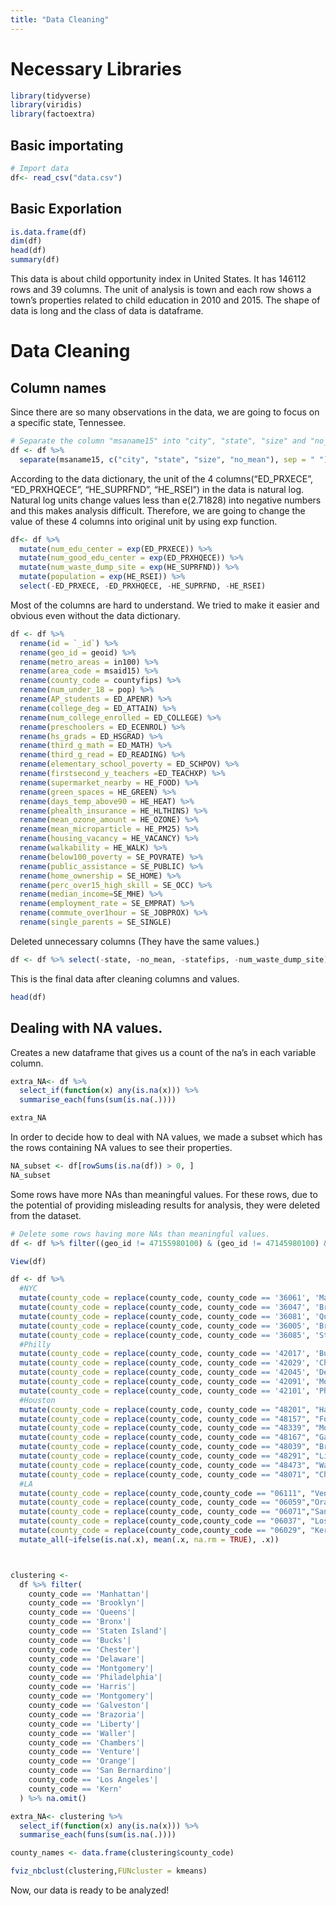 ```yaml
---
title: "Data Cleaning"
---
```


# Necessary Libraries
```r
library(tidyverse)
library(viridis)
library(factoextra)
```

## Basic importating
```r
# Import data
df<- read_csv("data.csv")
```

## Basic Exporlation
```r
is.data.frame(df)
dim(df)
head(df)
summary(df)
```

This data is about child opportunity index in United States. It has 146112 rows and 39 columns. The unit of analysis is town and each row shows a town's properties related to child education in 2010 and 2015. The shape of data is long and the class of data is dataframe.

# Data Cleaning

## Column names

Since there are so many observations in the data, we are going to focus on a specific state, Tennessee.

```r
# Separate the column "msaname15" into "city", "state", "size" and "no_mean"
df <- df %>% 
  separate(msaname15, c("city", "state", "size", "no_mean"), sep = " ")
```

According to the data dictionary, the unit of the 4 columns("ED_PRXECE", "ED_PRXHQECE", "HE_SUPRFND", "HE_RSEI") in the data is natural log. Natural log units change values less than e(2.71828) into negative numbers and this makes analysis difficult. Therefore, we are going to change the value of these 4 columns into original unit by using exp function.

```r
df<- df %>% 
  mutate(num_edu_center = exp(ED_PRXECE)) %>%
  mutate(num_good_edu_center = exp(ED_PRXHQECE)) %>%
  mutate(num_waste_dump_site = exp(HE_SUPRFND)) %>%
  mutate(population = exp(HE_RSEI)) %>%
  select(-ED_PRXECE, -ED_PRXHQECE, -HE_SUPRFND, -HE_RSEI)
```

Most of the columns are hard to understand. We tried to make it easier and obvious even without the data dictionary.

```r
df <- df %>% 
  rename(id = `_id`) %>% 
  rename(geo_id = geoid) %>% 
  rename(metro_areas = in100) %>%
  rename(area_code = msaid15) %>% 
  rename(county_code = countyfips) %>%
  rename(num_under_18 = pop) %>% 
  rename(AP_students = ED_APENR) %>%
  rename(college_deg = ED_ATTAIN) %>%
  rename(num_college_enrolled = ED_COLLEGE) %>%
  rename(preschoolers = ED_ECENROL) %>%
  rename(hs_grads = ED_HSGRAD) %>%
  rename(third_g_math = ED_MATH) %>%
  rename(third_g_read = ED_READING) %>%
  rename(elementary_school_poverty = ED_SCHPOV) %>% 
  rename(firstsecond_y_teachers =ED_TEACHXP) %>% 
  rename(supermarket_nearby = HE_FOOD) %>% 
  rename(green_spaces = HE_GREEN) %>%
  rename(days_temp_above90 = HE_HEAT) %>%
  rename(phealth_insurance = HE_HLTHINS) %>%
  rename(mean_ozone_amount = HE_OZONE) %>%
  rename(mean_microparticle = HE_PM25) %>%
  rename(housing_vacancy = HE_VACANCY) %>%
  rename(walkability = HE_WALK) %>% 
  rename(below100_poverty = SE_POVRATE) %>%
  rename(public_assistance = SE_PUBLIC) %>%
  rename(home_ownership = SE_HOME) %>%
  rename(perc_over15_high_skill = SE_OCC) %>%
  rename(median_income=SE_MHE) %>%
  rename(employment_rate = SE_EMPRAT) %>%
  rename(commute_over1hour = SE_JOBPROX) %>%
  rename(single_parents = SE_SINGLE)
```

Deleted unnecessary columns (They have the same values.)

```r
df <- df %>% select(-state, -no_mean, -statefips, -num_waste_dump_site)
```

This is the final data after cleaning columns and values.

```r
head(df)
```

## Dealing with NA values.

Creates a new dataframe that gives us a count of the na's in each variable column.

```r
extra_NA<- df %>% 
  select_if(function(x) any(is.na(x))) %>% 
  summarise_each(funs(sum(is.na(.))))

extra_NA
```

In order to decide how to deal with NA values, we made a subset which has the rows containing NA values to see their properties.

```r
NA_subset <- df[rowSums(is.na(df)) > 0, ]
NA_subset
```

Some rows have more NAs than meaningful values. For these rows, due to the potential of providing misleading results for analysis, they were deleted from the dataset. 

```r
# Delete some rows having more NAs than meaningful values.
df <- df %>% filter((geo_id != 47155980100) & (geo_id != 47145980100) & (geo_id != 47031980100) & (geo_id != 47029980100) & (geo_id != 47009980200) & (geo_id != 47009980100) & (geo_id != 47001980100) & (geo_id != 47037980100) & (geo_id != 47037980200) & (geo_id != 47037013000))
```

```r
View(df)
```


```r
df <- df %>%
  #NYC
  mutate(county_code = replace(county_code, county_code == '36061', 'Manhattan')) %>% 
  mutate(county_code = replace(county_code, county_code == '36047', 'Brooklyn')) %>%
  mutate(county_code = replace(county_code, county_code == '36081', 'Queens')) %>%
  mutate(county_code = replace(county_code, county_code == '36005', 'Bronx')) %>%
  mutate(county_code = replace(county_code, county_code == '36085', 'Staten Island'))%>%
  #Philly
  mutate(county_code = replace(county_code, county_code == '42017', 'Bucks')) %>%
  mutate(county_code = replace(county_code, county_code == '42029', 'Chester')) %>%
  mutate(county_code = replace(county_code, county_code == '42045', 'Delaware')) %>%
  mutate(county_code = replace(county_code, county_code == '42091', 'Montgomery')) %>%
  mutate(county_code = replace(county_code, county_code == '42101', 'Philadelphia')) %>% 
  #Houston
  mutate(county_code = replace(county_code, county_code == "48201", "Harris")) %>%
  mutate(county_code = replace(county_code, county_code == "48157", "Fort Bend")) %>%
  mutate(county_code = replace(county_code, county_code == "48339", "Montgomery")) %>%
  mutate(county_code = replace(county_code, county_code == "48167", "Galveston")) %>%
  mutate(county_code = replace(county_code, county_code == "48039", "Brazoria")) %>% 
  mutate(county_code = replace(county_code, county_code == "48291", "Liberty")) %>% 
  mutate(county_code = replace(county_code, county_code == "48473", "Waller")) %>%
  mutate(county_code = replace(county_code, county_code == "48071", "Chambers"))%>%
  #LA
  mutate(county_code = replace(county_code,county_code == "06111", "Ventura")) %>%
  mutate(county_code = replace(county_code, county_code == "06059","Orange"))%>%
  mutate(county_code = replace(county_code, county_code == "06071","San Bernardino"))%>%
  mutate(county_code = replace(county_code,county_code == "06037", "Los Angeles"))%>%
  mutate(county_code = replace(county_code,county_code == "06029", "Kern"))%>%
  mutate_all(~ifelse(is.na(.x), mean(.x, na.rm = TRUE), .x))



clustering <-
  df %>% filter(
    county_code == 'Manhattan'|
    county_code == 'Brooklyn'|
    county_code == 'Queens'|
    county_code == 'Bronx'|
    county_code == 'Staten Island'|
    county_code == 'Bucks'|
    county_code == 'Chester'|
    county_code == 'Delaware'|
    county_code == 'Montgomery'|
    county_code == 'Philadelphia'|
    county_code == 'Harris'|
    county_code == 'Montgomery'|
    county_code == 'Galveston'|
    county_code == 'Brazoria'|
    county_code == 'Liberty'|
    county_code == 'Waller'|
    county_code == 'Chambers'|
    county_code == 'Venture'|
    county_code == 'Orange'|
    county_code == 'San Bernardino'|
    county_code == 'Los Angeles'|
    county_code == 'Kern'
  ) %>% na.omit()

extra_NA<- clustering %>% 
  select_if(function(x) any(is.na(x))) %>% 
  summarise_each(funs(sum(is.na(.))))

county_names <- data.frame(clustering$county_code)
```


```r
fviz_nbclust(clustering,FUNcluster = kmeans)
```



Now, our data is ready to be analyzed!